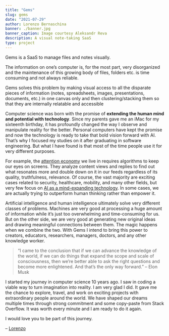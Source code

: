 ```yaml
---
title: "Gems"
slug: gems
date: "2021-07-29"
author: Lorenzo Bernaschina
banner: ./banner.jpg
banner_caption: Image courtesy Aleksandr Reva
description: A visual note-taking SaaS 
type: project
---
```

Gems is a SaaS to manage files and notes visually. 

The information on one’s computer is, for the most part, very disorganized and the maintenance of this growing body of files, folders etc. is time consuming and not always reliable.

Gems solves this problem by making visual access to all the disparate pieces of information (notes, spreadsheets, images, presentations, documents, etc.) in one canvas only and then clustering/stacking them so that they are internally relatable and accessible

Computer science was born with the promise of **extending the human mind and potential with technology**. Since my parents gave me an iMac for my sixteenth birthday, it has profoundly changed the way I observe and manipulate reality for the better. Personal computers have kept the promise and now the technology is ready to take that bold vision forward with AI. That’s why I focused my studies on it after graduating in software engineering. But what I have found is that most of the time people use it for very different purposes. 

For example, the [attention economy](/blog/attention-economy) we live in requires algorithms to keep our eyes on screens. They analyze content views and replies to find out what resonates more and double down on it in our feeds regardless of its quality, truthfulness, relevance. Of course, the vast majority are exciting cases related to security, healthcare, mobility, and many other fields, but very few focus on [AI as a mind-expanding technology](/blog/augmented-cognition). In some cases, we are actually trying to outperform human thinking rather than empower it.

Artificial intelligence and human intelligence ultimately solve very different classes of problems. Machines are very good at processing a huge amount of information while it’s just too overwhelming and time-consuming for us. But on the other side, we are very good at generating new original ideas and drawing meaningful connections between them. The magic happens when we combine the two. With Gems I intend to bring this power to creators, educators, researchers, managers, doctors, and any other knowledge worker. 

> “I came to the conclusion that if we can advance the knowledge of the world, if we can do things that expand the scope and scale of consciousness, then we’re better able to ask the right questions and become more enlightened. And that’s the only way forward.” – Elon Musk 

I started my journey in computer science 10 years ago. I saw in coding a viable way to turn imagination into reality. I am very glad I did. It gave me the chance to explore, travel, and work on exciting projects with extraordinary people around the world. We have shaped our dreams multiple times through strong commitment and some copy-paste from Stack Overflow. It was worth every minute and I am ready to do it again.

I would love you to be part of this journey. 

– [Lorenzo](https://ittaboba.com/)
